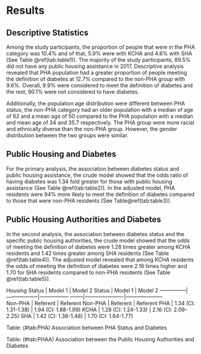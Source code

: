 
# Results {#ref-labels}
## Descriptive Statistics
Among the study participants, the proportion of people that were in the PHA category was 10.4% and of that, 5.9% were with KCHA and 4.6% with SHA (See Table \@ref(tab:table1)). The majority of the study participants, 89.5% did not have any public housing assistance in 2017. Descriptive analysis revealed that PHA population had a greater proportion of people meeting the definition of diabetes at 12.7% compared to the non-PHA group with 9.6%. Overall, 9.9% were considered to meet the definition of diabetes and the rest, 90.1% were not considered to have diabetes.

Additionally, the population age distribution were different between PHA status, the non-PHA category had an older population with a median  of age of 62 and a mean age of 50 compared to the PHA population with a median and mean age of 34 and 35.7 respectively. The PHA group were more racial and ethnically diverse than the non-PHA group. However, the gender distribution between the two groups were similar.

## Public Housing and Diabetes
For the primary analysis, the association between diabetes status and public housing assistance, the crude model showed that the odds ratio of having diabetes was 1.34 fold greater for those with public housing assistance (See Table \@ref(tab:table2)). In the adjusted model, PHA residents were 94% more likely to meet the definition of diabetes compared to those that were non-PHA residents (See Table\@ref(tab:table3)).


## Public Housing Authorities and Diabetes
In the second analysis, the association between diabetes status and the specific public housing authorities, the crude model showed that the odds of meeting the definition of diabetes were 1.28 times greater among KCHA residents and 1.42 times greater among SHA residents (See Table \@ref(tab:table4)). The adjusted model revealed that among KCHA residents the odds of meeting the definition of diabetes were 2.16 times higher and 1.70 for SHA residents compared to non-PHA residents (See Table \@ref(tab:table5)).


Housing Status | Model 1          | Model 2                     Status  | Model 1              | Model 2
---------------|------------------|-----------------            --------|----------------------|---------------------    
Non-PHA        | Referent         | Referent                    Non-PHA | Referent             | Referent
PHA            | 1.34 (CI: 1.31-1.38) | 1.94 (CI: 1.88-1.99)    KCHA    | 1.28 (CI: 1.24-1.33) | 2.16 (CI: 2.09-2.25)
                                                                SHA     | 1.42 (CI: 1.38-1.48) | 1.70 (CI: 1.64-1.77)


  
Table: (\#tab:PHA) Association between PHA Status and Diabetes




Table: (\#tab:PHAA) Association between the Public Housing Authorities and Diabetes
